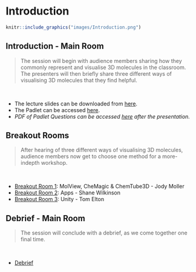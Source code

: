 # Introduction

```r
knitr::include_graphics("images/Introduction.png")
```

## Introduction - Main Room {.unlisted .unnumbered}

> The session will begin with audience members sharing how they commonly represent and visualise 3D molecules in the classroom. The presenters will then briefly share three different ways of visualising 3D molecules that they find helpful.

<br>

- The lecture slides can be downloaded from [here]().
- The Padlet can be accessed [here]().
- *PDF of Padlet Questions can be accessed [here]() after the presentation.*

## Breakout Rooms {.unlisted .unnumbered}

> After hearing of three different ways of visualising 3D molecules, audience members now get to choose one method for a more-indepth workshop.

<br>

- [Breakout Room 1](#Room-1): MolView, CheMagic & ChemTube3D - Jody Moller
- [Breakout Room 2](#Room-2): Apps - Shane Wilkinson
- [Breakout Room 3](#Room-3): Unity - Tom Elton


## Debrief - Main Room {.unlisted .unnumbered}

> The session will conclude with a debrief, as we come together one final time.

<br>

- [Debrief](#Debrief)
